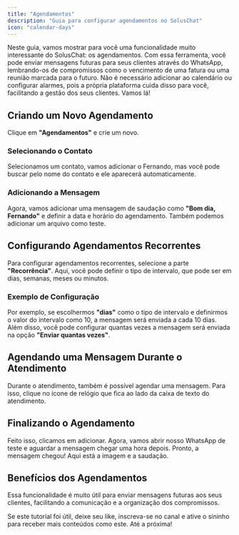 ```yaml
---
title: "Agendamentos"
description: "Guia para configurar agendamentos no SolusChat"
icon: "calendar-days"
---
```


Neste guia, vamos mostrar para você uma funcionalidade muito interessante do SolusChat: os agendamentos. Com essa ferramenta, você pode enviar mensagens futuras para seus clientes através do WhatsApp, lembrando-os de compromissos como o vencimento de uma fatura ou uma reunião marcada para o futuro. Não é necessário adicionar ao calendário ou configurar alarmes, pois a própria plataforma cuida disso para você, facilitando a gestão dos seus clientes. Vamos lá!

## Criando um Novo Agendamento

Clique em **"Agendamentos"** e crie um novo.

### Selecionando o Contato

Selecionamos um contato, vamos adicionar o Fernando, mas você pode buscar pelo nome do contato e ele aparecerá automaticamente.

### Adicionando a Mensagem

Agora, vamos adicionar uma mensagem de saudação como **"Bom dia, Fernando"** e definir a data e horário do agendamento. Também podemos adicionar um arquivo como teste.

## Configurando Agendamentos Recorrentes

Para configurar agendamentos recorrentes, selecione a parte **"Recorrência"**. Aqui, você pode definir o tipo de intervalo, que pode ser em dias, semanas, meses ou minutos.

### Exemplo de Configuração

Por exemplo, se escolhermos **"dias"** como o tipo de intervalo e definirmos o valor do intervalo como 10, a mensagem será enviada a cada 10 dias. Além disso, você pode configurar quantas vezes a mensagem será enviada na opção **"Enviar quantas vezes"**.

## Agendando uma Mensagem Durante o Atendimento

Durante o atendimento, também é possível agendar uma mensagem. Para isso, clique no ícone de relógio que fica ao lado da caixa de texto do atendimento.

## Finalizando o Agendamento

Feito isso, clicamos em adicionar. Agora, vamos abrir nosso WhatsApp de teste e aguardar a mensagem chegar uma hora depois. Pronto, a mensagem chegou! Aqui está a imagem e a saudação.

## Benefícios dos Agendamentos

Essa funcionalidade é muito útil para enviar mensagens futuras aos seus clientes, facilitando a comunicação e a organização dos compromissos.

Se este tutorial foi útil, deixe seu like, inscreva-se no canal e ative o sininho para receber mais conteúdos como este. Até a próxima!